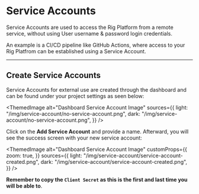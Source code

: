 
# Service Accounts

Service Accounts are used to access the Rig Platform from a remote service, without using User username & password login credentials.

An example is a CI/CD pipeline like GitHub Actions, where access to your Rig Platfrom can be established using a Service Account.

<hr class="solid" />

## Create Service Accounts

Service Accounts for external use are created through the dashboard and can be found under your project settings as seen below:

<ThemedImage
  alt="Dashboard Service Account Image"
  sources={{
    light: "/img/service-account/no-service-account.png",
    dark: "/img/service-account/no-service-account.png",
  }}
/>

Click on the **Add Service Account** and provide a name. Afterward, you will see the success screen with your new service account:

<ThemedImage
  alt="Dashboard Service Account Image"
  customProps={{
    zoom: true,
  }}
  sources={{
    light: "/img/service-account/service-account-created.png",
    dark: "/img/service-account/service-account-created.png",
  }}
/>

**Remember to copy the `Client Secret` as this is the first and last time you will be able to**.

